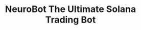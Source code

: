 ---
title: "<span class='animated-gradient-text bg-gradient-to-l from-purple-500 to-[#24DC87] text-transparent bg-clip-text'>NeuroBot</span> The Ultimate Solana Trading Bot"
details: "Powered by AI Agent designed for speed, efficiency, and maximum rewards."
---
